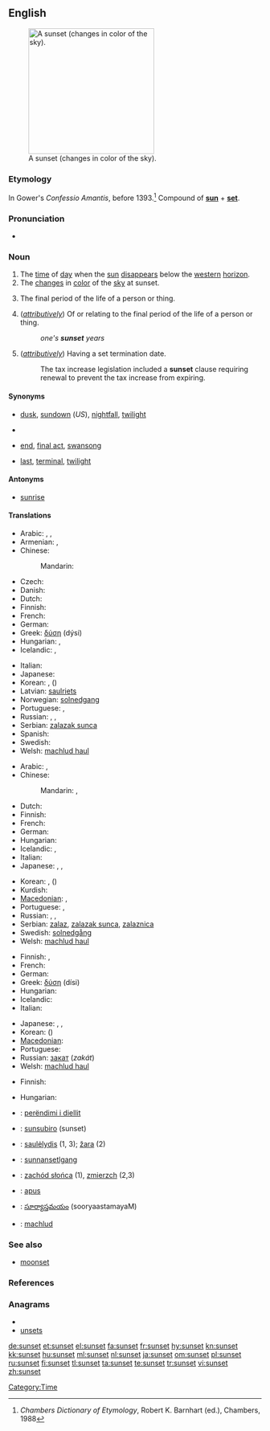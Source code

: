 ==English==
{{wikipedia}}
[[Image:Sunset may 2006 panorama.jpg|thumb|right|250px|A sunset (changes in color of the sky).]]

===Etymology===
In Gower's ''Confessio Amantis'', before 1393.<ref>''Chambers Dictionary of Etymology'', Robert K. Barnhart (ed.), Chambers, 1988</ref> Compound of '''[[sun]]''' + '''[[set]]'''.

===Pronunciation===
* {{audio|en-us-sunset.ogg|Audio (US)}}

===Noun===
{{en-noun}}

# The [[time]] of [[day]] when the [[sun]] [[disappear]]s below the [[western]] [[horizon]].
# The [[change]]s in [[color]] of the [[sky]] at sunset.
# {{figuratively}} The final period of the life of a person or thing.
# (''[[attributively]]'') Of or relating to the final period of the life of a person or thing.<!--this is still a noun, not an adjective-->
#: ''one's '''sunset''' years''
# (''[[attributively]]'') Having a set termination date.
#: The tax increase legislation included a '''sunset''' clause requiring renewal to prevent the tax increase from expiring.

====Synonyms====
* {{sense|time}} [[dusk]], [[sundown]] (''US''), [[nightfall]], [[twilight]]
* {{sense|change in color of the sky at sunset}}
* {{sense|final period of life}} [[end]], [[final act]], [[swansong]]
* {{sense|attributively: of or relating to the final period of life}} [[last]], [[terminal]], [[twilight]]

====Antonyms====
* [[sunrise]]

====Translations====
{{trans-top|time of day}}
* Arabic: {{t+|ar|مغرب}},  {{t|ar|مغرب|m|tr=mághrib|sc=Arab}},  {{t|ar|غروب|m|tr=ghuruub|sc=Arab}}
* Armenian: {{t|hy|մայրամուտ|tr=mayramut}}, {{t|hy|արևամուտ|tr=arevamut}}
* Chinese:
*: Mandarin: {{t|zh|日落|tr=rìluò|sc=Hani}}
* Czech: {{t+|cs|západ|m}}
* Danish: {{t|da|solnedgang}}
* Dutch: {{t+|nl|zonsondergang|m}}
* Finnish: {{t+|fi|auringonlasku}}
* French: {{t+|fr|coucher de soleil|m}}
* German: {{t+|de|Sonnenuntergang|m}}
* Greek: [[δύση]] (dýsi) {{f}}
* Hungarian: {{t+|hu|naplemente}}, {{t+|hu|napnyugta}}
* Icelandic: {{t+|is|sólsetur|n}}, {{t+|is|sólarlag|n}}
{{trans-mid}}
* Italian: {{t+|it|tramonto|m}}
* Japanese: {{t|ja|日没|tr=にちぼつ, nichibotsu|sc=Jpan}}
* Korean: {{t|ko|해넘이|tr=haeneomI|sc=Kore}},  {{t|ko|황혼|tr=hwanghon|sc=Kore}} ({{t|ko|黃昏|sc=Kore}})
* Latvian: [[saulriets]] {{m}}
* Norwegian: [[solnedgang]] {{m}}
* Portuguese: {{t+|pt|crepúsculo|m}}, {{t+|pt|pôr-do-sol|m}}
* Russian: {{t|ru|заход солнца|m|tr=zaxód sólnca|sc=Cyrl}},  {{t|ru|закат|m|tr=zakát|sc=Cyrl}},  {{qualifier|вечерняя - večérnjaja}} {{t|ru|заря|f|tr=zarjá|sc=Cyrl}}
* Serbian: [[zalazak sunca]]
* Spanish: {{t-|es|puesta del sol|f}}
* Swedish: {{t+|sv|solnedgång|c}}
* Welsh: [[machlud haul]]
{{trans-bottom}}

{{trans-top|changes in color of sky at sunset}}
* Arabic: {{Arab|[[غروب الشمس]]}} {{unicode|(ğurūb aš-šams)}} {{m}},  {{t|ar|غروب الشمس|m|tr=ghuruub al-shams|sc=Arab}}
* Chinese:
*: Mandarin: {{t|zh|黃昏|sc=Hani}},  {{t|zh|黄昏|tr=huánghūn|sc=Hani}}
* Dutch: {{t+|nl|zonsondergang|m}}
* Finnish: {{t-|fi|iltarusko}}
* French: {{t+|fr|crépuscule|m}}
* German: {{t+|de|Sonnenuntergang|m}}
* Hungarian: {{t|hu|alkonypír}}
* Icelandic: {{t+|is|sólsetur|n}}, {{t+|is|sólarlag|n}}
* Italian: {{t+|it|tramonto|m}}
* Japanese: {{t|ja|夕焼け|tr=ゆうやけ, yūyake|sc=Jpan}},  {{t|ja| 黄昏|sc=Jpan}},  {{t|ja|たそがれ|tr=tasogare|sc=Jpan}}
{{trans-mid}}
* Korean: {{t|ko|저녁놀|tr=jeonyeog-nol|sc=Kore}},  {{t|ko|황혼|tr=hwanghon|sc=Kore}} ({{t|ko|黃昏|sc=Kore}})
* Kurdish: {{ku-Arab|[[ڕۆژ ئاوا]]}}
* [[Macedonian]]: {{t|mk|залез|m|tr=zález}},  {{t|mk|зајдисонце|n|tr=zajdísonce}}
* Portuguese: {{t+|pt|crepúsculo|m}},  {{t+|pt|pôr-do-sol|m}}
* Russian: {{t|ru|заход солнца|m|tr=zaxód sólnca|sc=Cyrl}},  {{t|ru|закат|m|tr=zakát|sc=Cyrl}},  {{qualifier|вечерняя - večérnjaja}} {{t|ru|заря|f|tr=zarjá|sc=Cyrl}}
* Serbian: [[zalaz]], [[zalazak sunca]], [[zalaznica]]
* Swedish: [[solnedgång]] {{c}}
* Welsh: [[machlud haul]]
{{trans-bottom}}

{{trans-top|final period of life}}
* Finnish: {{t+|fi|auringonlasku}}, {{t-|fi|iltarusko}}
* French: {{t+|fr|crépuscule|m}}
* German: {{t|de|Lebensabend|m}}
* Greek: [[δύση]] (dísi) {{f}}
* Hungarian: {{t+|hu|alkony}}
* Icelandic: {{t+|is|sólsetur|n}}
* Italian: {{t+|it|tramonto|m}}
{{trans-mid}}
* Japanese: {{t+|ja|たそがれ|tr=tasogare}},  {{t|ja|黄昏|sc=Jpan}},  {{t|ja|たそがれ|tr=tasogare|sc=Jpan}}
* Korean: {{t|ko|황혼|tr=hwanghon|sc=Kore}} ({{t|ko|黃昏|sc=Kore}})
* [[Macedonian]]: {{t|mk|залез|m|tr=zález}}
* Portuguese: {{t+|pt|crepúsculo|m}}
* Russian: [[закат]] (''zakát'') {{m}}
* Welsh: [[machlud haul]]
{{trans-bottom}}

{{trans-top|attributively: of or relating to the final period of life}}
* Finnish: {{t-|fi|iltarusko|alt=iltaruskon}}
{{trans-mid}}
* Hungarian: {{t+|hu|alkony}}
{{trans-bottom}}

{{checktrans-top}}
* {{ttbc|Albanian}}: [[perëndimi i diellit]]
* {{ttbc|Esperanto}}: [[sunsubiro]] (sunset)
* {{ttbc|Lithuanian}}: [[saulėlydis]] {{m}} (1, 3); [[žara]] {{f}} (2)
* {{ttbc|Old English}}: [[sunnansetlgang]] {{m}}
* {{ttbc|Polish}}: [[zachód słońca]] {{m}} (1), [[zmierzch]] {{m}} (2,3)
* {{ttbc|Romanian}}: [[apus]] {{n}}
* {{ttbc|Telugu}}: [[సూర్యాస్తమయం]] (sooryaastamayaM)
* {{ttbc|Welsh}}: [[machlud]]
{{checktrans-bottom}}

===See also===
* [[moonset]]

===References===
<references/>

===Anagrams===
* {{alphagram|ensstu}}
* [[unsets#English|unsets]]

[[Category:Time]]

[[de:sunset]]
[[et:sunset]]
[[el:sunset]]
[[fa:sunset]]
[[fr:sunset]]
[[hy:sunset]]
[[kn:sunset]]
[[kk:sunset]]
[[hu:sunset]]
[[ml:sunset]]
[[nl:sunset]]
[[ja:sunset]]
[[om:sunset]]
[[pl:sunset]]
[[ru:sunset]]
[[fi:sunset]]
[[tl:sunset]]
[[ta:sunset]]
[[te:sunset]]
[[tr:sunset]]
[[vi:sunset]]
[[zh:sunset]]